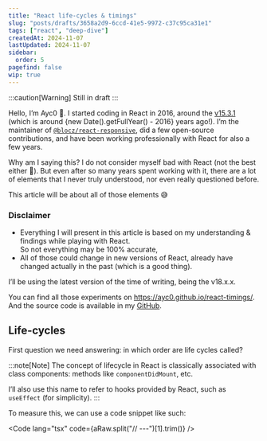```yaml
---
title: "React life-cycles & timings"
slug: "posts/drafts/3658a2d9-6ccd-41e5-9972-c37c95ca31e1"
tags: ["react", "deep-dive"]
createdAt: 2024-11-07
lastUpdated: 2024-11-07
sidebar:
  order: 5
pagefind: false
wip: true
---
```


:::caution[Warning]
Still in draft
:::

Hello, I’m Ayc0 👋. I started coding in React in 2016, around the [v15.3.1](https://www.npmjs.com/package/react/v/15.3.1) (which is around {new Date().getFullYear() - 2016} years ago!). I’m the maintainer of [`@blocz/react-responsive`](https://www.npmjs.com/package/@blocz/react-responsive), did a few open-source contributions, and have been working professionally with React for also a few years.

Why am I saying this? I do not consider myself bad with React (not the best either 🙈). But even after so many years spent working with it, there are a lot of elements that I never truly understood, nor even really questioned before.

This article will be about all of those elements 😅

### Disclaimer

- Everything I will present in this article is based on my understanding & findings while playing with React.\
  So not everything may be 100% accurate,
- All of those could change in new versions of React, already have changed actually in the past (which is a good thing).

I’ll be using the latest version of the time of writing, being the v18.x.x.

You can find all those experiments on https://ayc0.github.io/react-timings/. \
And the source code is available in my [GitHub](https://github.com/Ayc0/ayc0.github.io/tree/0a265b6/src/components/page-react-timings).

## Life-cycles

First question we need answering: in which order are life cycles called?

:::note[Note]
The concept of lifecycle in React is classically associated with class components: methods like `componentDidMount`, etc.

I’ll also use this name to refer to hooks provided by React, such as `useEffect` (for simplicity).
:::

To measure this, we can use a code snippet like such:


<Code lang="tsx" code={aRaw.split("// ---")[1].trim()} />

<A client:only="react" />
